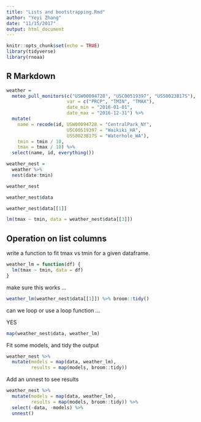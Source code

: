 ```yaml
---
title: "Lists and bootstrapping.Rmd"
author: "Yeyi Zhang"
date: "11/15/2017"
output: html_document
---
```


```r
knitr::opts_chunk$set(echo = TRUE)
library(tidyverse)
library(rnoaa)
```

## R Markdown
```r

weather = 
  meteo_pull_monitors(c("USW00094728", "USC00519397", "USS0023B17S"),
                      var = c("PRCP", "TMIN", "TMAX"), 
                      date_min = "2016-01-01",
                      date_max = "2016-12-31") %>%
  mutate(
    name = recode(id, USW00094728 = "CentralPark_NY", 
                      USC00519397 = "Waikiki_HA",
                      USS0023B17S = "Waterhole_WA"),
    tmin = tmin / 10,
    tmax = tmax / 10) %>%
  select(name, id, everything())
```


```r
weather_nest = 
  weather %>% 
  nest(date:tmin)
```



```r
weather_nest

weather_nest$data
```

```r
weather_nest$data[[1]]

lm(tmax ~ tmin, data = weather_nest$data[[3]])

```


## Operation on list columns

write a function to fit tmax vs tmin for a given dataframe.

```r
weather_lm = function(df) {
  lm(tmax ~ tmin, data = df)
}
```

make sure this works ...

```r
weather_lm(weather_nest$data[[1]]) %>% broom::tidy()
```

can we loop or use a loop function ...

YES

```r
map(weather_nest$data, weather_lm)
```

Fit some models, and tidy the output

```r
weather_nest %>% 
  mutate(models = map(data, weather_lm),
         results = map(models, broom::tidy)) 

```

Add an unnest to see results

```r
weather_nest %>% 
  mutate(models = map(data, weather_lm),
         results = map(models, broom::tidy)) %>%
  select(-data, -models) %>%
  unnest()
```





















